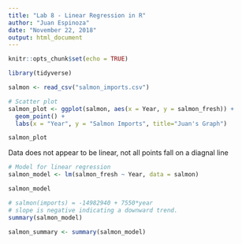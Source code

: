 ```yaml
---
title: "Lab 8 - Linear Regression in R"
author: "Juan Espinoza"
date: "November 22, 2018"
output: html_document
---
```


```r
knitr::opts_chunk$set(echo = TRUE)
```

```r
library(tidyverse)

salmon <- read_csv("salmon_imports.csv")
```

```r
# Scatter plot
salmon_plot <- ggplot(salmon, aes(x = Year, y = salmon_fresh)) +
  geom_point() +
  labs(x = "Year", y = "Salmon Imports", title="Juan's Graph")

salmon_plot
```

Data does not appear to be linear, not all points fall on a diagnal line

```r
# Model for linear regression
salmon_model <- lm(salmon_fresh ~ Year, data = salmon)

salmon_model

# salmon(imports) = -14982940 + 7550*year
# slope is negative indicating a downward trend. 
summary(salmon_model)

salmon_summary <- summary(salmon_model)
```

```r

```


